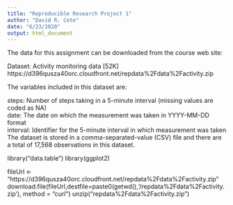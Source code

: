 ```yaml
---
title: "Reproducible Research Project 1"
author: "David R. Cote"
date: "6/23/2020"
output: html_document
---
```

The data for this assignment can be downloaded from the course web site:

Dataset: Activity monitoring data [52K]  
https://d396qusza40orc.cloudfront.net/repdata%2Fdata%2Factivity.zip

The variables included in this dataset are:

steps: Number of steps taking in a 5-minute interval (missing values are coded as \color{red}{\verb|NA|}NA)  
date: The date on which the measurement was taken in YYYY-MM-DD format  
interval: Identifier for the 5-minute interval in which measurement was taken  
The dataset is stored in a comma-separated-value (CSV) file and there are a total of 17,568 observations in this dataset.

library("data.table")
library(ggplot2)

fileUrl <-
"https://d396qusza40orc.cloudfront.net/repdata%2Fdata%2Factivity.zip"
download.file(fileUrl,destfile=paste0(getwd(),'/repdata%2Fdata%2Factivity.zip'), method = "curl")
unzip("repdata%2Fdata%2Factivity.zip")

